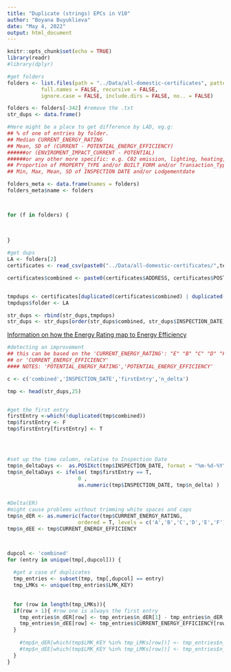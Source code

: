 ```yaml
---
title: "Duplicate (strings) EPCs in V10"
author: "Boyana Buyuklieva"
date: "May 4, 2022"
output: html_document
---
```


```r
knitr::opts_chunk$set(echo = TRUE)
library(readr)
#library(dplyr)
```



```r
#get folders
folders <- list.files(path = "../Data/all-domestic-certificates", pattern = NULL, all.files = FALSE,
           full.names = FALSE, recursive = FALSE,
           ignore.case = FALSE, include.dirs = FALSE, no.. = FALSE)

folders <- folders[-342] #remove the .txt
str_dups <- data.frame()

#Here might be a place to get difference by LAD, eg.g: 
## % of one of entries by folder.
## Median CURRENT_ENERGY_RATING
## Mean, SD of (CURRENT - POTENTIAL_ENERGY_EFFICIENCY) 
######or (ENVIROMENT_IMPACT_CURRENT - POTENTIAL)
######or any other more specific: e.g. C02 emission, lighting, heating, hotwater,
## Proportion of PROPERTY_TYPE and/or BUILT_FORM and/or Transaction_Type and/or CONSTRUCTION_AGE_BAND and/or TENURE
## Min, Max, Mean, SD of INSPECTION DATE and/or Lodgementdate

folders_meta <- data.frame(names = folders)
folders_meta$name <- folders



for (f in folders) {
  
  
  
}


```





```r
#get dups
LA <- folders[2]
certificates <- read_csv(paste0("../Data/all-domestic-certificates/",test,"/certificates.csv"))

certificates$combined <- paste0(certificates$ADDRESS, certificates$POSTCODE)


tmpdups <- certificates[duplicated(certificates$combined) | duplicated(certificates$combined, fromLast = TRUE),]
tmpdups$folder <- LA

str_dups <- rbind(str_dups,tmpdups)
str_dups <- str_dups[order(str_dups$combined, str_dups$INSPECTION_DATE),]
```


[Information on how the Energy Rating map to Energy Efficiency](https://www.edfenergy.com/energy-efficiency/how-improve-your-epc-rating)


```r
#detecting an improvement
## this can be based on the 'CURRENT_ENERGY_RATING': "E" "B" "C" "D" "F" "G" "A"
## or 'CURRENT_ENERGY_EFFICIENCY'
#### NOTES: 'POTENTIAL_ENERGY_RATING','POTENTIAL_ENERGY_EFFICIENCY'

c <- c('combined','INSPECTION_DATE','firstEntry','n_delta')

tmp <- head(str_dups,25)


#get the first entry
firstEntry <-which(!duplicated(tmp$combined))
tmp$firstEntry <- F
tmp$firstEntry[firstEntry] <- T




#set up the time column, relative to Inspection Date
tmp$n_deltaDays <-  as.POSIXct(tmp$INSPECTION_DATE, format = "%m-%d-%Y") 
tmp$n_deltaDays <- ifelse( tmp$firstEntry == T, 
                       0 , 
                       as.numeric(tmp$INSPECTION_DATE, tmp$n_delta) )  


#Delta(ER)
#might cause problems without trimming white spaces and caps
tmp$n_dER <- as.numeric(factor(tmp$CURRENT_ENERGY_RATING, 
                       ordered = T, levels = c('A','B','C','D','E','F')))
tmp$n_dEE <- tmp$CURRENT_ENERGY_EFFICIENCY



dupcol <- 'combined'
for (entry in unique(tmp[,dupcol])) {
  
  #get a case of duplicates
  tmp_entries <- subset(tmp, tmp[,dupcol] == entry)
  tmp_LMKs <- unique(tmp_entries$LMK_KEY)
  
  
  for (row in length(tmp_LMKs)){
  if(row > 1){ #row one is always the first entry
    tmp_entries$n_dER[row] <- tmp_entries$n_dER[1] - tmp_entries$n_dER[row] # factor as numbers
    tmp_entries$n_dEE[row] <- tmp_entries$CURRENT_ENERGY_EFFICIENCY[row] -tmp_entries$CURRENT_ENERGY_EFFICIENCY[1]
  }
    
    #tmp$n_dER[which(tmp$LMK_KEY %in% tmp_LMKs[row])] <- tmp_entries$n_dER[row]
    #tmp$n_dEE[which(tmp$LMK_KEY %in% tmp_LMKs[row])] <- tmp_entries$n_dEE[row]
  }
}
```

